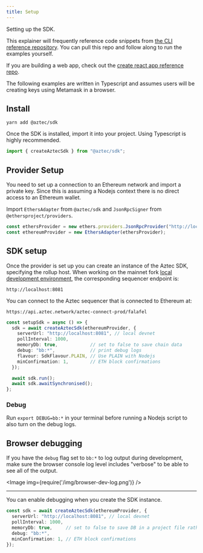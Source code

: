 ```yaml
---
title: Setup
---
```


Setting up the SDK.

This explainer will frequently reference code snippets from 
[the CLI reference repository](https://github.com/critesjosh/azteccli). You can pull this repo and follow along to run the examples yourself.

If you are building a web app, check out the [create react app reference repo](https://github.com/AztecProtocol/aztec-frontend-boilerplate).

The following examples are written in Typescript and assumes users will be creating keys using Metamask in a browser.

## Install

```shell
yarn add @aztec/sdk
```

Once the SDK is installed, import it into your project. Using Typescript is highly recommended.

```ts
import { createAztecSdk } from "@aztec/sdk";
```

## Provider Setup

You need to set up a connection to an Ethereum network and import a private key. Since this is assuming a Nodejs context there is no direct access to an Ethereum wallet.

Import `EthersAdapter` from `@aztec/sdk` and `JsonRpcSigner` from `@ethersproject/providers`.

```ts title="/src/latest/index.ts"
const ethersProvider = new ethers.providers.JsonRpcProvider("http://localhost:24012/rpc") // local connection to metamask
const ethereumProvider = new EthersAdapter(ethersProvider);
```

## SDK setup

Once the provider is set up you can create an instance of the Aztec SDK, specifying the rollup host. When working on the mainnet fork [local development environment](../../developers/local-devnet), the corresponding sequencer endpoint is:

```shell
http://localhost:8081
```

You can connect to the Aztec sequencer that is connected to Ethereum at:

```shell
https://api.aztec.network/aztec-connect-prod/falafel
```

```ts title="/src/base.ts"
const setupSdk = async () => {
  sdk = await createAztecSdk(ethereumProvider, {
    serverUrl: "http://localhost:8081", // local devnet
    pollInterval: 1000,
    memoryDb: true,            // set to false to save chain data
    debug: "bb:*",             // print debug logs
    flavour: SdkFlavour.PLAIN, // Use PLAIN with Nodejs
    minConfirmation: 1,        // ETH block confirmations
  });

  await sdk.run();
  await sdk.awaitSynchronised();
};
```

### Debug

Run `export DEBUG=bb:*` in your terminal before running a Nodejs script to also turn on the debug logs.

## Browser debugging

If you have the `debug` flag set to `bb:*` to log output during development, make sure the browser console log level includes "verbose" to be able to see all of the output.

<Image img={require('/img/browser-dev-log.png')} />

---

You can enable debugging when you create the SDK instance.

```ts
const sdk = await createAztecSdk(ethereumProvider, {
  serverUrl: "http://localhost:8081", // local devnet
  pollInterval: 1000,
  memoryDb: true,     // set to false to save DB in a project file rather than memory
  debug: "bb:*",
  minConfirmation: 1, // ETH block confirmations
});
```
